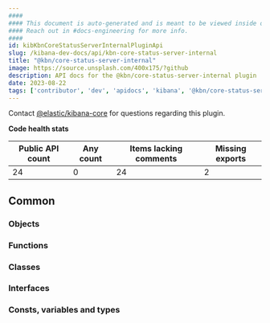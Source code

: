 ```yaml
---
####
#### This document is auto-generated and is meant to be viewed inside our experimental, new docs system.
#### Reach out in #docs-engineering for more info.
####
id: kibKbnCoreStatusServerInternalPluginApi
slug: /kibana-dev-docs/api/kbn-core-status-server-internal
title: "@kbn/core-status-server-internal"
image: https://source.unsplash.com/400x175/?github
description: API docs for the @kbn/core-status-server-internal plugin
date: 2023-08-22
tags: ['contributor', 'dev', 'apidocs', 'kibana', '@kbn/core-status-server-internal']
---
```




Contact [@elastic/kibana-core](https://github.com/orgs/elastic/teams/kibana-core) for questions regarding this plugin.

**Code health stats**

| Public API count  | Any count | Items lacking comments | Missing exports |
|-------------------|-----------|------------------------|-----------------|
| 24 | 0 | 24 | 2 |

## Common

### Objects
<DocDefinitionList data={kbnCoreStatusServerInternalObj.common.objects}/>

### Functions
<DocDefinitionList data={kbnCoreStatusServerInternalObj.common.functions}/>

### Classes
<DocDefinitionList data={kbnCoreStatusServerInternalObj.common.classes}/>

### Interfaces
<DocDefinitionList data={kbnCoreStatusServerInternalObj.common.interfaces}/>

### Consts, variables and types
<DocDefinitionList data={kbnCoreStatusServerInternalObj.common.misc}/>

